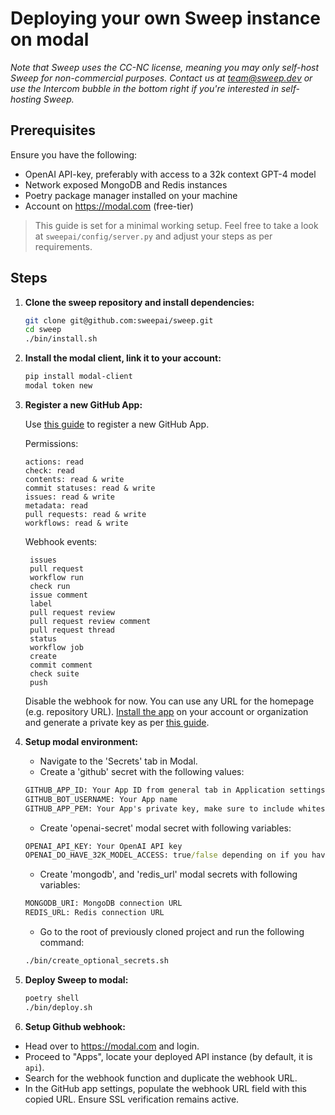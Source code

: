 # Deploying your own Sweep instance on modal

*Note that Sweep uses the CC-NC license, meaning you may only self-host Sweep for non-commercial purposes. Contact us at team@sweep.dev or use the Intercom bubble in the bottom right if you're interested in self-hosting Sweep.*

## Prerequisites
Ensure you have the following:

- OpenAI API-key, preferably with access to a 32k context GPT-4 model
- Network exposed MongoDB and Redis instances
- Poetry package manager installed on your machine
- Account on https://modal.com (free-tier)

> This guide is set for a minimal working setup. Feel free to take a look at `sweepai/config/server.py` and adjust your steps as per requirements.

## Steps
1. **Clone the sweep repository and install dependencies:**

    ```bash
    git clone git@github.com:sweepai/sweep.git
    cd sweep
    ./bin/install.sh
    ```

2. **Install the modal client, link it to your account:**

    ```bash
    pip install modal-client
    modal token new
    ```

3. **Register a new GitHub App:**

    Use [this guide](https://docs.github.com/en/apps/creating-github-apps/registering-a-github-app/registering-a-github-app) to register a new GitHub App.

    Permissions:
    ```
    actions: read
    check: read
    contents: read & write
    commit statuses: read & write
    issues: read & write
    metadata: read
    pull requests: read & write
    workflows: read & write
   ```

   Webhook events:

   ```text
    issues
    pull request
    workflow run
    check run
    issue comment
    label
    pull request review
    pull request review comment
    pull request thread
    status
    workflow job
    create
    commit comment
    check suite
    push
   ```

   Disable the webhook for now. You can use any URL for the homepage (e.g. repository URL). [Install the app](https://docs.github.com/en/apps/using-github-apps/installing-your-own-github-app) on your account or organization and generate a private key as per [this guide](https://docs.github.com/en/apps/creating-github-apps/authenticating-with-a-github-app/managing-private-keys-for-github-apps).

4. **Setup modal environment:**

   - Navigate to the 'Secrets' tab in Modal.
   - Create a 'github' secret with the following values:
    ```cmd
    GITHUB_APP_ID: Your App ID from general tab in Application settings
    GITHUB_BOT_USERNAME: Your App name
    GITHUB_APP_PEM: Your App's private key, make sure to include whitespaces as in original file with pk
    ```

   - Create 'openai-secret' modal secret with following variables:
    ```cmd
    OPENAI_API_KEY: Your OpenAI API key
    OPENAI_DO_HAVE_32K_MODEL_ACCESS: true/false depending on if you have access to 32k model
    ```

   - Create 'mongodb', and 'redis_url' modal secrets with following variables:
    ```cmd
    MONGODB_URI: MongoDB connection URL
    REDIS_URL: Redis connection URL
    ```

   - Go to the root of previously cloned project and run the following command:
    ```bash
    ./bin/create_optional_secrets.sh
    ```

5. **Deploy Sweep to modal:**

    ```bash
    poetry shell
    ./bin/deploy.sh
    ```

6. **Setup Github webhook:**

- Head over to https://modal.com and login.
- Proceed to "Apps", locate your deployed API instance (by default, it is `api`).
- Search for the webhook function and duplicate the webhook URL.
- In the GitHub app settings, populate the webhook URL field with this copied URL. Ensure SSL verification remains active.
